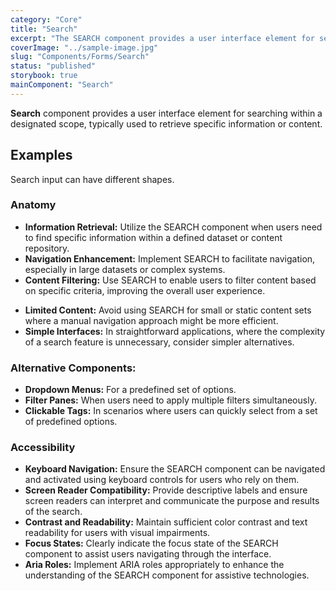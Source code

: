 ```yaml
---
category: "Core"
title: "Search"
excerpt: "The SEARCH component provides a user interface element for searching within a designated scope, typically used to retrieve specific information or content."
coverImage: "../sample-image.jpg"
slug: "Components/Forms/Search"
status: "published"
storybook: true
mainComponent: "Search"
---
```



**Search** component provides a user interface element for searching within a designated scope, typically used to retrieve specific information or content.

## Examples

Search input can have different shapes.

<FigmaImage url="https://www.figma.com/file/h0OBnVRCmPzMmCpYIYsj8H/Bridge-Documentation?node-id=549%3A2501" />

### Anatomy

<FigmaImage url="https://www.figma.com/file/h0OBnVRCmPzMmCpYIYsj8H/Bridge-Documentation?node-id=549%3A2686" />


<DoUse>


- **Information Retrieval:** Utilize the SEARCH component when users need to find specific information within a defined dataset or content repository.
- **Navigation Enhancement:** Implement SEARCH to facilitate navigation, especially in large datasets or complex systems.
- **Content Filtering:** Use SEARCH to enable users to filter content based on specific criteria, improving the overall user experience.


</DoUse>

<DoNotUse>


- **Limited Content:** Avoid using SEARCH for small or static content sets where a manual navigation approach might be more efficient.
- **Simple Interfaces:** In straightforward applications, where the complexity of a search feature is unnecessary, consider simpler alternatives.



</DoNotUse>


### Alternative Components:

- **Dropdown Menus:** For a predefined set of options.
- **Filter Panes:** When users need to apply multiple filters simultaneously.
- **Clickable Tags:** In scenarios where users can quickly select from a set of predefined options.

### Accessibility

- **Keyboard Navigation:** Ensure the SEARCH component can be navigated and activated using keyboard controls for users who rely on them.
- **Screen Reader Compatibility:** Provide descriptive labels and ensure screen readers can interpret and communicate the purpose and results of the search.
- **Contrast and Readability:** Maintain sufficient color contrast and text readability for users with visual impairments.
- **Focus States:** Clearly indicate the focus state of the SEARCH component to assist users navigating through the interface.
- **Aria Roles:** Implement ARIA roles appropriately to enhance the understanding of the SEARCH component for assistive technologies.
